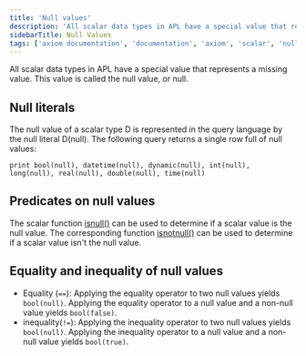 ```yaml
---
title: 'Null values'
description: 'All scalar data types in APL have a special value that represents a missing value. This value is called the null value, or null.'
sidebarTitle: Null Values
tags: ['axiom documentation', 'documentation', 'axiom', 'scalar', 'null', 'datetime', 'dynamic', 'guid', 'int']
---
```


All scalar data types in APL have a special value that represents a missing value. This value is called the null value, or null.

## Null literals

The null value of a scalar type D is represented in the query language by the null literal D(null). The following query returns a single row full of null values:

```kusto
print bool(null), datetime(null), dynamic(null), int(null), long(null), real(null), double(null), time(null)
```

## Predicates on null values

The scalar function [isnull()](/docs/apl/scalar-functions/string-functions#isnull()) can be used to determine if a scalar value is the null value. The corresponding function [isnotnull()](/docs/apl/scalar-functions/string-functions#isnotnull()) can be used to determine if a scalar value isn't the null value.

## Equality and inequality of null values

- Equality (`==`): Applying the equality operator to two null values yields `bool(null)`. Applying the equality operator to a null value and a non-null value yields `bool(false)`.
- inequality(`!=`): Applying the inequality operator to two null values yields `bool(null)`. Applying the inequality operator to a null value and a non-null value yields `bool(true)`.